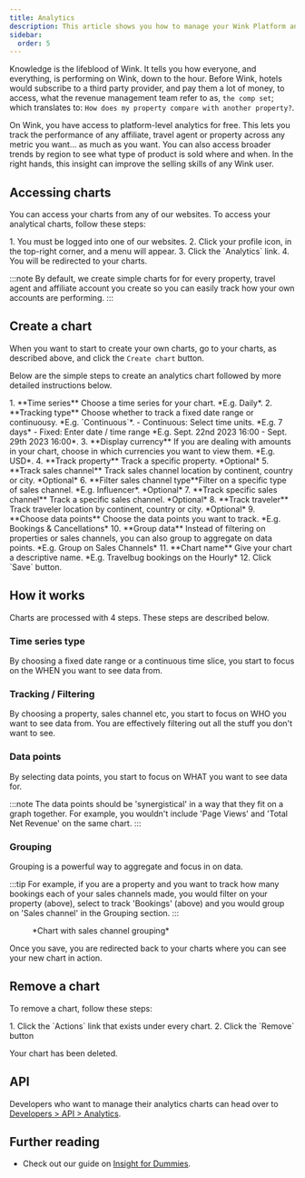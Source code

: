 ```yaml
---
title: Analytics
description: This article shows you how to manage your Wink Platform analytics.
sidebar:
  order: 5
---
```



Knowledge is the lifeblood of Wink. It tells you how everyone, and everything, is performing on Wink, down to the hour. Before Wink, hotels would subscribe to a third party provider, and pay them a lot of money, to access, what the revenue management team refer to as, `the comp set`; which translates to: `How does my property compare with another property?`.

On Wink, you have access to platform-level analytics for free. This lets you track the performance of any affiliate, travel agent or property across any metric you want... as much as you want. You can also access broader trends by region to see what type of product is sold where and when. In the right hands, this insight can improve the selling skills of any Wink user.

## Accessing charts

You can access your charts from any of our websites. To access your analytical charts, follow these steps:

<Steps>
1. You must be logged into one of our websites.
2. Click your profile icon, in the top-right corner, and a menu will appear.
3. Click the `Analytics` link.
4. You will be redirected to your charts.
</Steps>

:::note
By default, we create simple charts for for every property, travel agent and affiliate account you create so you can easily track how your own accounts are performing.
:::

## Create a chart

When you want to start to create your own charts, go to your charts, as described above, and click the `Create chart` button.

Below are the simple steps to create an analytics chart followed by more detailed instructions below.

<Steps>
1. **Time series** Choose a time series for your chart. *E.g. Daily*.
2. **Tracking type** Choose whether to track a fixed date range or continuousy. *E.g. `Continuous`*.
    - Continuous: Select time units. *E.g. 7 days*
    - Fixed: Enter date / time range *E.g. Sept. 22nd 2023 16:00 - Sept. 29th 2023 16:00*.
3. **Display currency** If you are dealing with amounts in your chart, choose in which currencies you want to view them. *E.g. USD*.
4. **Track property** Track a specific property. *Optional*
5. **Track sales channel** Track sales channel location by continent, country or city. *Optional*
6. **Filter sales channel type**Filter on a specific type of sales channel. *E.g. Influencer*. *Optional* 
7. **Track specific sales channel** Track a specific sales channel. *Optional*
8. **Track traveler** Track traveler location by continent, country or city. *Optional*
9. **Choose data points** Choose the data points you want to track. *E.g. Bookings & Cancellations*
10. **Group data** Instead of filtering on properties or sales channels, you can also group to aggregate on data points. *E.g. Group on Sales Channels*
11. **Chart name** Give your chart a descriptive name. *E.g. Travelbug bookings on the Hourly*
12. Click `Save` button.
</Steps>

## How it works

Charts are processed with 4 steps. These steps are described below.

### Time series type

By choosing a fixed date range or a continuous time slice, you start to focus on the WHEN you want to see data from.

### Tracking / Filtering

By choosing a property, sales channel etc, you start to focus on WHO you want to see data from. You are effectively filtering out all the stuff you don't want to see.

### Data points

By selecting data points, you start to focus on WHAT you want to see data for. 

:::note
The data points should be 'synergistical' in a way that they fit on a graph together. For example, you wouldn't include 'Page Views' and 'Total Net Revenue' on the same chart.
:::

### Grouping <Badge text="New" variant="note" />

Grouping is a powerful way to aggregate and focus in on data. 

:::tip
For example, if you are a property and you want to track how many bookings each of your sales channels made, you would filter on your property (above), select to track 'Bookings' (above) and you would group on 'Sales channel' in the Grouping section.
:::

<figure>
<CloudinaryImage 
      width="700"
      height="219"
      resize="scale"
      quality="best"
      alt="Analytics chart"
      src="academy/analytics" 
      errorImage="noimage_opaque_nyrtl0.png"
    />
    <figcaption>*Chart with sales channel grouping*</figcaption>
</figure>

Once you save, you are redirected back to your charts where you can see your new chart in action.

## Remove a chart

To remove a chart, follow these steps:

<Steps>
1. Click the `Actions` link that exists under every chart.
2. Click the `Remove` button
</Steps>

Your chart has been deleted.

## API

Developers who want to manage their analytics charts can head over to [Developers > API > Analytics](/developers/apis/#analytics-api).

## Further reading

- Check out our guide on [Insight for Dummies](/guides/insight-for-dummies).